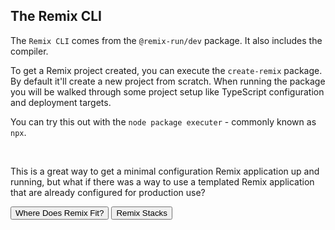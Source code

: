 
## The Remix CLI

The `Remix CLI` comes from the `@remix-run/dev` package. It also includes the
compiler.

To get a Remix project created, you can execute the `create-remix` package. By
default it'll create a new project from scratch. When running the package you
will be walked through some project setup like TypeScript configuration and
deployment targets.

You can try this out with the `node package executer` - commonly known as `npx`.

<CodeBlock
  text="npx create-remix@latest my-project"
  showLineNumbers={false}
  theme={dracula}
/>

<br />

This is a great way to get a minimal configuration Remix application up and
running, but what if there was a way to use a templated Remix application that
are already configured for production use?


<div className="button-group">
  <Link to="/modules/pespas/where-does-remix-fit">
    <button>Where Does Remix Fit?</button>
  </Link>

  <Link to="/modules/creating-a-remix-app/remix-stacks">
    <button>Remix Stacks</button>
  </Link>
</div>
